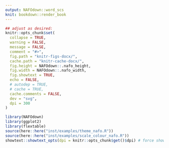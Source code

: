 ```yaml
---
output: NAFOdown::word_scs
knit: bookdown::render_book
---
```


```r
## adjust as desired:
knitr::opts_chunk$set(
  collapse = TRUE,
  warning = FALSE,
  message = FALSE,
  comment = "#>",
  fig.path = "knitr-figs-docx/",
  cache.path = "knitr-cache-docx/",
  fig.height = NAFOdown::.nafo_height,
  fig.width = NAFOdown::.nafo_width, 
  fig.showtext = TRUE,
  echo = FALSE,
  # autodep = TRUE,
  # cache = TRUE,
  cache.comments = FALSE,
  dev = "svg",
  dpi = 300
)
```

```r
library(NAFOdown)
library(ggplot2)
library(flextable)
source(here::here("inst/examples/theme_nafo.R"))
source(here::here("inst/examples/scale_colour_nafo.R"))
showtext::showtext_opts(dpi = knitr::opts_chunk$get()$dpi) # force showtext dpi to match chunk dpi to preserve proper font size (9 pt)
```
